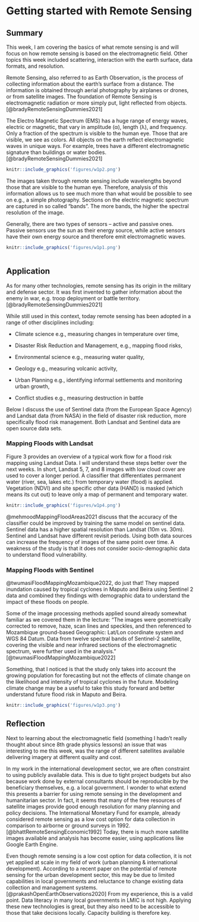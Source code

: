 # Getting started with Remote Sensing

## Summary

This week, I am covering the basics of what remote sensing is and will focus on how remote sensing is based on the electromagnetic field. Other topics this week included scattering, interaction with the earth surface, data formats, and resolution.

Remote Sensing, also referred to as Earth Observation, is the process of collecting information about the earth's surface from a distance. The information is obtained through aerial photography by airplanes or drones, or from satellite images. The foundation of Remote Sensing is electromagnetic radiation or more simply put, light reflected from objects. [@bradyRemoteSensingDummies2021]

The Electro Magnetic Spectrum (EMS) has a huge range of energy waves, electric or magnetic, that vary in amplitude (α), length (λ), and frequency. Only a fraction of the spectrum is visible to the human eye. Those that are visible, we see as colors. All objects on the earth reflect electromagnetic waves in unique ways. For example, trees have a different electromagnetic signature than buildings or water bodies. [@bradyRemoteSensingDummies2021]

```r
knitr::include_graphics('figures/w1p2.png')
```

The images taken through remote sensing include wavelengths beyond those that are visible to the human eye. Therefore, analysis of this information allows us to see much more than what would be possible to see on e.g., a simple photography. Sections on the electric magnetic spectrum are captured in so called "bands". The more bands, the higher the spectral resolution of the image.

Generally, there are two types of sensors -- active and passive ones. Passive sensors use the sun as their energy source, while active sensors have their own energy source and therefore emit electromagnetic waves.

```r
knitr::include_graphics('figures/w1p1.png')
```

```{}
```

## Application

As for many other technologies, remote sensing has its origin in the military and defense sector. It was first invented to gather information about the enemy in war, e.g. troop deployment or battle territory. [@bradyRemoteSensingDummies2021]

While still used in this context, today remote sensing has been adopted in a range of other disciplines including:

-   Climate science e.g., measuring changes in temperature over time,

-   Disaster Risk Reduction and Management, e.g., mapping flood risks,

-   Environmental science e.g., measuring water quality,

-   Geology e.g., measuring volcanic activity,

-   Urban Planning e.g., identifying informal settlements and monitoring urban growth,

-   Conflict studies e.g., measuring destruction in battle

Below I discuss the use of Sentinel data (from the European Space Agency) and Landsat data (from NASA) in the field of disaster risk reduction, more specifically flood risk management. Both Landsat and Sentinel data are open source data sets.

### Mapping Floods with Landsat

Figure 3 provides an overview of a typical work flow for a flood risk mapping using Landsat Data. I will understand these steps better over the next weeks. In short, Landsat 5, 7, and 8 images with low cloud cover are used to cover a longer period. A classifier that differentiates permanent water (river, sea, lakes etc.) from temporary water (flood) is applied. Vegetation (NDVI) and site specific other data (HAND) is masked (which means its cut out) to leave only a map of permanent and temporary water.

```r
knitr::include_graphics('figures/w1p4.png')
```

@mehmoodMappingFloodAreas2021 discuss that the accuracy of the classifier could be improved by training the same model on sentinel data. Sentinel data has a higher spatial resolution than Landsat (10m vs. 30m). Sentinel and Landsat have different revisit periods. Using both data sources can increase the frequency of images of the same point over time. A weakness of the study is that it does not consider socio-demographic data to understand flood vulnerability.

### Mapping Floods with Sentinel

@twumasiFloodMappingMozambique2022, do just that! They mapped inundation caused by tropical cyclones in Maputo and Beira using Sentinel 2 data and combined they findings with demographic data to understand the impact of these floods on people.

Some of the image processing methods applied sound already somewhat familiar as we covered them in the lecture: "The images were geometrically corrected to remove, haze, scan lines and speckles, and then referenced to Mozambique ground-based Geographic: Lat/Lon coordinate system and WGS 84 Datum. Data from twelve spectral bands of Sentinel-2 satellite, covering the visible and near infrared sections of the electromagnetic spectrum, were further used in the analysis." [@twumasiFloodMappingMozambique2022]

Something, that I noticed is that the study only takes into account the growing population for forecasting but not the effects of climate change on the likelihood and intensity of tropical cyclones in the future. Modeling climate change may be a useful to take this study forward and better understand future flood risk in Maputo and Beira.

```r
knitr::include_graphics('figures/w1p3.png')
```

## Reflection

Next to learning about the electromagnetic field (something I hadn't really thought about since 8th grade physics lessons) an issue that was interesting to me this week, was the range of different satellites available delivering imagery at different quality and cost.

In my work in the international development sector, we are often constraint to using publicly available data. This is due to tight project budgets but also because work done by external consultants should be reproducible by the beneficiary themselves, e.g. a local government. I wonder to what extend this presents a barrier for using remote sensing in the development and humanitarian sector. In fact, it seems that many of the free resources of satellite images provide good enough resolution for many planning and policy decisions. The International Monetary Fund for example, already considered remote sensing as a low cost option for data collection in comparison to airborne or ground surveys in 1992. [@bhattRemoteSensingEconomic1992] Today, there is much more satellite images available and analysis has become easier, using applications like Google Earth Engine.

Even though remote sensing is a low cost option for data collection, it is not yet applied at scale in my field of work (urban planning & international development). According to a recent paper on the potential of remote sensing for the urban development sector, this may be due to limited capabilities in local governments and reluctance to change existing data collection and management systems. [@prakashOpenEarthObservations2020] From my experience, this is a valid point. Data literacy in many local governments in LMIC is not high. Applying these new technologies is great, but they also need to be accessible to those that take decisions locally. Capacity building is therefore key.
